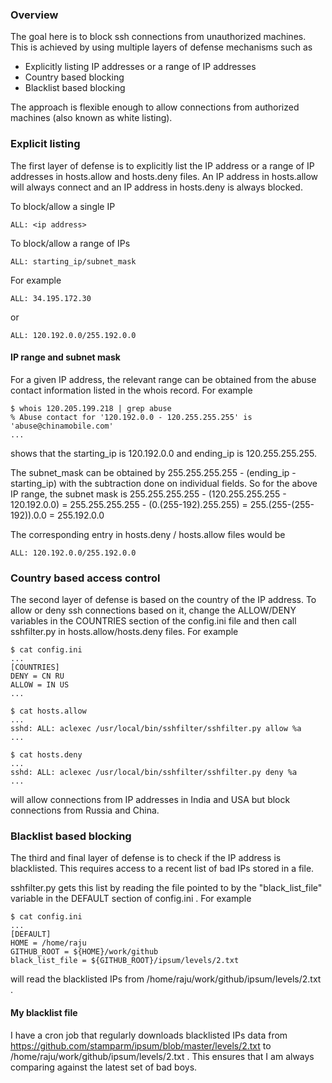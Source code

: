 === Overview ===
The goal here is to block ssh connections from unauthorized machines. This is achieved by using multiple layers of defense mechanisms such as

* Explicitly listing IP addresses or a range of IP addresses
* Country based blocking
* Blacklist based blocking

The approach is flexible enough to allow connections from authorized machines (also known as white listing).

=== Explicit listing ===
The first layer of defense is to explicitly list the IP address or a range of IP addresses in hosts.allow and hosts.deny files. An IP address in hosts.allow will always connect and an IP address in hosts.deny is always blocked. 

To block/allow a single IP
<pre>
ALL: <ip address>
</pre>

To block/allow a range of IPs
<pre>
ALL: starting_ip/subnet_mask
</pre>

For example

<pre>
ALL: 34.195.172.30
</pre>
or
<pre>
ALL: 120.192.0.0/255.192.0.0
</pre>

==== IP range and subnet mask ====

For a given IP address, the relevant range can be obtained from the abuse contact information listed in the whois record. For example 
<pre>
$ whois 120.205.199.218 | grep abuse
% Abuse contact for '120.192.0.0 - 120.255.255.255' is 'abuse@chinamobile.com'
...
</pre>
shows that the starting_ip is 120.192.0.0 and ending_ip is 120.255.255.255.

The subnet_mask can be obtained by 255.255.255.255 - (ending_ip - starting_ip) with the subtraction done on individual fields. So for the above IP range, the subnet mask is 255.255.255.255 - (120.255.255.255 - 120.192.0.0) = 255.255.255.255 - (0.(255-192).255.255) = 255.(255-(255-192)).0.0 = 255.192.0.0

The corresponding entry in hosts.deny / hosts.allow files would be 

<pre>
ALL: 120.192.0.0/255.192.0.0
</pre>

=== Country based access control ===
The second layer of defense is based on the country of the IP address. To allow or deny ssh connections based on it, change the ALLOW/DENY variables in the COUNTRIES section of the config.ini file and then call sshfilter.py in hosts.allow/hosts.deny files. For example

<pre>
$ cat config.ini
...
[COUNTRIES]
DENY = CN RU
ALLOW = IN US
...

$ cat hosts.allow
...
sshd: ALL: aclexec /usr/local/bin/sshfilter/sshfilter.py allow %a
...

$ cat hosts.deny
...
sshd: ALL: aclexec /usr/local/bin/sshfilter/sshfilter.py deny %a
...
</pre>

will allow connections from IP addresses in India and USA but block connections from Russia and China.

=== Blacklist based blocking ===
The third and final layer of defense is to check if the IP address is blacklisted. This requires access to a recent list of bad IPs stored in a file.

sshfilter.py gets this list by reading the file pointed to by the "black_list_file" variable in the DEFAULT section of config.ini . For example

<pre>
$ cat config.ini
...
[DEFAULT]
HOME = /home/raju
GITHUB_ROOT = ${HOME}/work/github
black_list_file = ${GITHUB_ROOT}/ipsum/levels/2.txt
</pre>

will read the blacklisted IPs from /home/raju/work/github/ipsum/levels/2.txt .

==== My blacklist file ====
I have a cron job that regularly downloads blacklisted IPs data from https://github.com/stamparm/ipsum/blob/master/levels/2.txt to /home/raju/work/github/ipsum/levels/2.txt . This ensures that I am always comparing against the latest set of bad boys.
